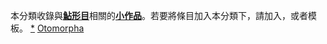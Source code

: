 {{hiddencat}}
本分類收錄與'''[[鮎形目|鮎形目]]'''相關的'''[[Wikipedia:小作品|小作品]]'''。若要將條目加入本分類下，請加入'''{{tl|Siluriformes-stub}}'''，或者'''{{tl|鮎形目小作品}}'''模板。
[[category:鮎形目|*]]
[[category:辐鳍鱼小作品|Otomorpha]]